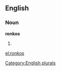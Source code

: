 ==English==

===Noun===
'''ronkos'''

# {{plural of|[[ronko]]}}

[[Category:English plurals]]

[[el:ronkos]]